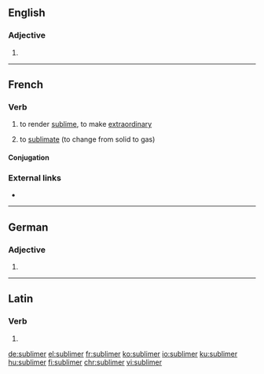 ==English==

===Adjective===
{{head|en|adjective comparative form}}

# {{en-comparative of|sublime}}

----

==French==

===Verb===
{{fr-verb}}

# {{lb|fr|transitive}} to render [[sublime]], to make [[extraordinary]]
# {{lb|fr|chemistry}} to [[sublimate]] (to change from solid to gas)

====Conjugation====
{{fr-conj-auto}}

===External links===
* {{R:TLFi}}

----

==German==

===Adjective===
{{head|de|adjective form}}

# {{comparative of|sublim|lang=de}}

----

==Latin==

===Verb===
{{la-verb-form|sublīmer}}

# {{inflection of|sublīmō||1|s|pres|pasv|subj|lang=la}}

[[de:sublimer]]
[[el:sublimer]]
[[fr:sublimer]]
[[ko:sublimer]]
[[io:sublimer]]
[[ku:sublimer]]
[[hu:sublimer]]
[[fi:sublimer]]
[[chr:sublimer]]
[[vi:sublimer]]